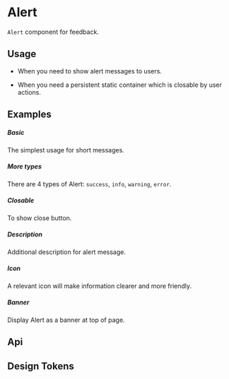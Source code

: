 
<Meta of={KitAlertStories} />

# Alert

`Alert` component for feedback.

## Usage

- When you need to show alert messages to users.

- When you need a persistent static container which is closable by user actions.

## Examples

##### Basic

The simplest usage for short messages.

<CustomCanvas content={Exemples.Basic} source={Sources.Basic} id="alert-basic" />

##### More types

There are 4 types of Alert: `success`, `info`, `warning`, `error`.

<CustomCanvas content={Exemples.Types} source={Sources.Types} id="alert-types" />

##### Closable

To show close button.

<CustomCanvas content={Exemples.Closable} source={Sources.Closable} id="alert-closable" />

##### Description

Additional description for alert message.

<CustomCanvas content={Exemples.Description} source={Sources.Description} id="alert-description" />

##### Icon

A relevant icon will make information clearer and more friendly.

<CustomCanvas content={Exemples.Icon} source={Sources.Icon} id="alert-icon" />

##### Banner

Display Alert as a banner at top of page.

<CustomCanvas content={Exemples.Banner} source={Sources.Banner} id="alert-banner" />

## Api

<Canvas of={KitAlertStories.Api} />

<Controls of={KitAlertStories.Api} />


## Design Tokens

<DesignTokens path="components.Alert" tokens={fields?.components?.Alert} />